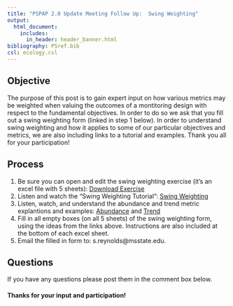 ```yaml
---
title: "PSPAP 2.0 Update Meeting Follow Up:  Swing Weighting"
output: 
  html_document:
    includes:
      in_header: header_banner.html 
bibliography: PSref.bib
csl: ecology.csl  
---
```

  
<!--
rmarkdown::render_site("2018-02-11-swing-weighting.Rmd")# build website
-->


## Objective
The purpose of this post is to gain expert input on how various metrics may be weighted when valuing the outcomes of a montitoring design with respect to the fundamental objectives. In order to do so we ask that you fill out a swing weighting form (linked in step 1 below). In order to understand swing weighting and how it applies to some of our particular objectives and metrics, we are also including links to a tutorial and examples. Thank you all for your participation! 


## Process
1. Be sure you can open and edit the swing weighting exercise (it's an excel file with 5 sheets): <a href='swing-weighting-exercise-draft.xls' target="_blank">Download Exercise</a> 
1.  Listen and watch the "Swing Weighting Tutorial":   [Swing Weighting](https://www.youtube.com/watch?v=57XeTdCEH7E)
2. Listen, watch, and understand the abundance and trend metric explantions and examples:  [Abundance](https://www.youtube.com/watch?v=UKX0Uw7Ta0A)   and   [Trend](https://www.youtube.com/watch?v=LPbdE_dK1vk)
3. Fill in all empty boxes (on all 5 sheets) of the swing weighting form, using the ideas from the links above. Instructions are also included at the bottom of each excel sheet. 
4. Email the filled in form to: s.reynolds@msstate.edu.


## Questions
If you have any questions please post them in the comment box below. 


#### Thanks for your input and participation!

<!--
## Videos
### Swing Weighting
<iframe width="560" height="315" src="https://www.youtube.com/watch?v=57XeTdCEH7E" frameborder="0" allowfullscreen></iframe>

### Abundance
<iframe width="560" height="315" src="https://www.youtube.com/watch?v=UKX0Uw7Ta0A" frameborder="0" allowfullscreen></iframe>

### Trend
<iframe width="560" height="315" src="https://www.youtube.com/watch?v=LPbdE_dK1vk" frameborder="0" allowfullscreen></iframe>
-->

  
